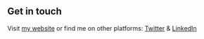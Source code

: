 ## Get in touch

Visit [my website](https://www.linkedin.com/in/luca-casu-rs/) or find me on other platforms: [Twitter](https://www.twitter.com/lekoarts_de) & [LinkedIn](https://www.linkedin.com/in/luca-casu-rs/)
